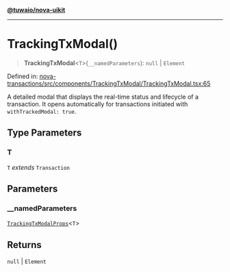 [**@tuwaio/nova-uikit**](../../../README.md)

***

# TrackingTxModal()

> **TrackingTxModal**\<`T`\>(`__namedParameters`): `null` \| `Element`

Defined in: [nova-transactions/src/components/TrackingTxModal/TrackingTxModal.tsx:65](https://github.com/TuwaIO/nova-uikit/blob/bb57d95d18f8de8b14211d55bcd6b5765a378a6e/packages/nova-transactions/src/components/TrackingTxModal/TrackingTxModal.tsx#L65)

A detailed modal that displays the real-time status and lifecycle of a transaction.
It opens automatically for transactions initiated with `withTrackedModal: true`.

## Type Parameters

### T

`T` *extends* `Transaction`

## Parameters

### \_\_namedParameters

[`TrackingTxModalProps`](../type-aliases/TrackingTxModalProps.md)\<`T`\>

## Returns

`null` \| `Element`

